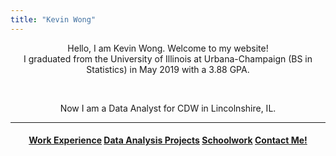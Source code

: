 ```yaml
---
title: "Kevin Wong"
---
```


<style>
body .main-container {
  max-width: 85rem !important;
  <!-- max-width: 900px !important; -->
}
</style>

<center>Hello, I am Kevin Wong. Welcome to my website!</center>

<!--
<center>I am a Statistics student at the University of Illinois at Urbana-Champaign.</center>
-->

<center>I graduated from the University of Illinois at Urbana-Champaign (BS in Statistics) in May 2019 with a 3.88 GPA.</center>


<br>

<!--
<center>I will be graduating from the Univ. of Illinois in May 2019 with an overall GPA of 3.88.</center>
-->

<!--
<center>Now I am a Data Analyst for Compass Mortgage in Warrenville, IL.</center>
-->

<center>Now I am a Data Analyst for CDW in Lincolnshire, IL.</center>

<hr />

<center>
  <h4>
    <a class="swag1">[Work Experience](work.html)</a>
    <a class="swag1">[Data Analysis Projects](data.html)</a>
    <a class="swag1">[Schoolwork](schoolwork.html)</a>
    <a class="swag1">[Contact Me!](contact.html)</a>
  </h4>
</center>



